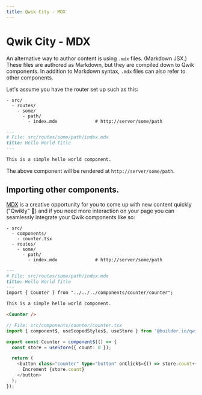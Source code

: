 ```yaml
---
title: Qwik City - MDX
---
```


# Qwik City - MDX

An alternative way to author content is using `.mdx` files. (Markdown JSX.) These files are authored as Markdown, but they are compiled down to Qwik components. In addition to Markdown syntax, `.mdx` files can also refer to other components.

Let's assume you have the router set up such as this:
```
- src/
  - routes/
    - some/           
      - path/
        - index.mdx              # http://server/some/path
```

```Markdown
---
# File: src/routes/some/path/index.mdx
title: Hello World Title
---

This is a simple hello world component.

```

The above component will be rendered at `http://server/some/path`. 

## Importing other components.

[MDX](https://mdxjs.com/) is a creative opportunity for you to come up with new content quickly ("Qwikly" 🙂) and if you need more interaction on your page you can seamlessly integrate your Qwik components like so:

```
- src/
  - components/
    - counter.tsx
  - routes/
    - some/           
      - path/
        - index.mdx              # http://server/some/path
```

```Markdown
---
# File: src/routes/some/path/index.mdx
title: Hello World Title
---
import { Counter } from "../../../components/counter/counter";

This is a simple hello world component.

<Counter />

```

```typescript
// File: src/components/counter/counter.tsx
import { component$, useScopedStyles$, useStore } from '@builder.io/qwik';

export const Counter = component$(() => {
  const store = useStore({ count: 0 });

  return (
    <button class="counter" type="button" onClick$={() => store.count++}>
      Increment {store.count}
    </button>
  );
});
```
